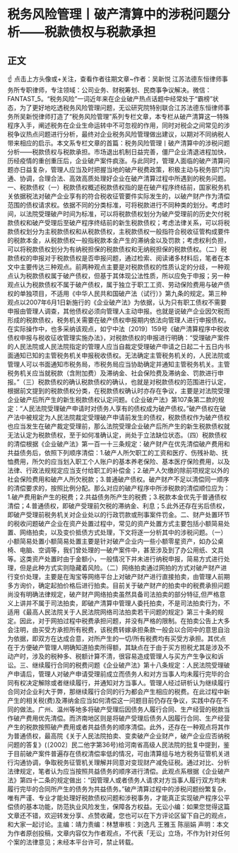 # 税务风险管理丨破产清算中的涉税问题分析——税款债权与税款承担
## 正文
☝ 点击上方头像或+关注，查看作者往期文章~作者：吴新悦 江苏法德东恒律师事务所专职律师，专注领域：公司业务、财税筹划、民商事争议解决。微信：FANTAST_5。“税务风险”一词近年来在企业破产热点话题中经常处于“霸榜”状态，为了更好地吃透税务风险管理问题，无讼研究院特别联合江苏法德东恒律师事务所吴新悦律师打造了“税务风险管理”系列专栏文章，本专栏从破产清算这一特殊程序入手，阐述税务在企业生命运转中不可忽视的作用，同时对税企之间常见的涉税争议热点问题进行分析，最终对企业税务风险管理做出建议，以期对不同纳税人带来相应的启示。本文系专栏文章的首篇：税务风险管理丨破产清算中的涉税问题分析——税款债权与税款承担。市场退出机制日益完善，僵尸企业清退进程加快，历经疫情的重创重压后，企业破产案件疯涨。与此同时，管理人面临的破产清算问题亦日益复杂，管理人应当及时把握当地的破产税费政策，积极主动与税务部门沟通、协调，合理合法、高效高质处理好企业在破产清算过程中所遇到的税务问题。一、税款债权（一）税款债权概述税款债权指的是在破产程序终结前，国家税务机关依据税法对破产企业享有的符合税收征管要件实际发生的，以破产财产作为清偿范围的债权请求权。依据不同的分类标准，可将税款进行不同种类的划分。考虑时间，以法院受理破产时间为标准，可以将税款债权划分为破产受理前的历史欠付税款债权和破产受理后至破产程序终结前的新生税款债权；考虑法律关系，可以将税款债权划分为主税款债权和从税款债权，主税款债权一般指符合税收征管构成要件的税款本金，从税款债权一般指税款本金产生的滞纳金以及罚款；考虑权利负担，可以将税款债权划分为有纳税担保的税款债权和无纳税担保的税款债权。（二）税款债权的申报对于税款债权是否申报问题，通过检索、阅读诸多材料后，笔者在本文中主要传达三种观点。前两种观点主要是对税款债权的性质认定的分歧，一种观点认为税款债权属于破产债权，但基于其体现公法性质，所以应免于申报；另一种观点认为税款债权不属于破产债权，属于独立于职工工资、劳动保险费用与破产债权的单独项目，不适用《中华人民共和国破产法（试行）》第九条的规定。第三种观点以2007年6月1日新施行的《企业破产法》为依据，认为只有职工债权不需要申报由管理人调查，其他债权必须向管理人主动申报。也就是说破产企业因欠税而形成的税款债权，税务机关需要在破产债权申报期内依法向管理人进行申报债权。在实际操作中，也多采纳该观点，如宁中法〔2019〕159号《破产清算程序中税收债权申报与税收征收管理实施办法》，对税款债权的申报进行明确：“受理破产案件的人民法院或人民法院指定的管理人应当自裁定受理破产申请之日起二十五日内书面通知已知的主管税务机关申报税收债权。无法确定主管税务机关的，人民法院或管理人可以书面通知市税务局，市税务局应当协助确定并通知主管税务机关。主管税务机关应当就税款（含附加费）及滞纳金、社会保险费及滞纳金、罚款进行申报。”（三）税款债权的确认税款债权的确认，也就是对税款债权的范围进行认定，根据前文提到的税款债权分类，在税款债权确认时亦存在争议，主要是对法院受理企业破产后所产生的新生税款债权认定问题。《企业破产法》第107条第二款的规定：“人民法院受理破产申请时对债务人享有的债权成为破产债权。”破产债权在破产法中被规定为人民法院裁定受理破产申请前发生的债权，税款债权作为破产债权也应当发生在破产裁定受理前，那么法院受理企业破产后所产生的新生税款债权就无法认定为税款债权，至于如何准确认定，尚处于立法缺位状态。（四）税款债权的清偿根据《企业破产法》第一百一十三条规定：破产财产在优先清偿破产费用和共益债务后，依照下列顺序清偿：1.破产人所欠职工的工资和医疗、伤残补助、抚恤费用，所欠的应当划入职工个人账户的基本养老保险、基本医疗保险费用，以及法律、行政法规规定应当支付给职工的补偿金；2.破产人欠缴的除前项规定以外的社会保险费用和破产人所欠税款；3.普通破产债权。破产财产不足以清偿同一顺序的清偿要求的，按照比例分配。那么对应的破产程序中所涉税款的清偿顺位应为：1.破产费用新产生的税费；2.共益债务所产生的税费；3.税款本金优先于普通债权清偿；4.普通债权，即破产受理前欠税的滞纳金、利息；5.此外还存在劣后债权，即破产受理前税务机关对企业处以的行政罚款或刑事案件罚金。二、财产处置环节的税收问题破产企业在资产处置过程中，常见的资产处置方式主要包括小额简易处置、网络拍卖，以及变价抵债方式处理，下文将逐一分析其中的涉税问题。（一）小额简易处置小额简易处置主要是针对破产企业内一些小额零星资产，如办公桌椅、电脑、空调等，我们曾处理的一破产案件中，甚至涉及到了办公用纸、文具等。这类资产处置时由于金额小，一般情况下并未进行纳税申报，简易方式进行处理，但是此种方式实则隐藏着风险。（二）网络拍卖通过网拍的方式对破产财产进行变价处理，主要是在淘宝等网络平台上对破产财产进行直接拍卖，由管理人前期多方询价，确定起拍价格后进行拍卖。目前关于破产财产的拍卖中的税费承担问题尚没有明确法律规定，破产财产网络拍卖虽然具备司法拍卖的部分特征,但严格意义上讲并不属于司法拍卖，即破产清算中管理人委托拍卖，不是司法拍卖行为，不适用《最高人民法院关于人民法院网络司法拍卖若干问题的规定》第三十条的规定。因此，对于网拍过程中税费承担问题，并没有严格的限制。在拍卖公告上大多会注明，由买受方承担所有税费，该税费转嫁承担条款一般会以合同中的意思自治为依据，即双方在达成合意，对所产生的一切/所有税费均有买受方承担。其优点在于方便破产管理人明确知道拍卖所得额，其缺点在于由于买方担税尤其是涉及不动产时，涉及的税种多、税额计算不清，很容易造成管理人与买方产生争议和诉讼。三、继续履行合同的税费问题《企业破产法》第十八条规定：人民法院受理破产申请后，管理人对破产申请受理前成立而债务人和对方当事人均未履行完毕的合同有权决定解除或者继续履行，并通知对方当事人。管理人经过研析认为继续履行合同对企业利大于弊，那继续履行合同的行为都会产生相应的税费。在此过程中新产生的相关税(费)及滞纳金应当如何清偿这一问题目前仍存在争议，实践中存在不同的做法。广州、温州等地多将破产受理后因债务人履行合同、生产经营的税款当作破产费用优先清偿。而济南地区则是将破产受理后债务人因履行合同、生产经营产生的税款按照破产费用或者共益债务的顺序清偿。此外，还存在一种观点将其作为普通债权，最高院《关于人民法院拍卖、变卖破产企业财产，破产企业应否纳税问题的答复》(〔2002〕民二他字第36号)给河南省高级人民法院的批复中提到，鉴于目前破产案件普遍存在债权清偿率低的情况，可由清算组与地方税务征管机关进行沟通协调，争取税务征管机关理解并同意对变现财产减免征税。通过对比、分析法律规定，笔者认为应当按照共益债务的顺序进行清偿。此观点系根据《企业破产法》第四十二条的规定做出：“因管理人或者债务人请求对方当事人履行双方均未履行完毕的合同所产生的债务为共益债务。”破产清算过程中的涉税问题纷繁复杂，唯有严谨、专业才能处理好税款债权问题和涉税事务，才能真正实现破产程序公平偿债的基本功能，防范执业风险发生，保障各方权益。无讼小编：如果您觉得这篇文章还不错，欢迎转发分享、点赞收藏，您也可以在下方评论区留下自己的观点，和大家一起讨论。主编：靖力责编：林慧审核：刘逸凡 王雅玉 陈丽娟 声明：本文为作者原创投稿，文章内容仅为作者观点，不代表「无讼」立场，不作为针对任何个案的法律意见；未经本平台许可，禁止转载。